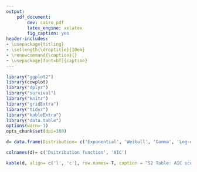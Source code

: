 ```yaml
---
output:
    pdf_document:
        dev: cairo_pdf
        latex_engine: xelatex
        fig_caption: yes
header-includes:
- \usepackage{titling}
- \setlength{\droptitle}{10em}
- \renewcommand{\caption}{}
- \usepackage[font=bf]{caption}
---
```


```r
library("ggplot2")
library(cowplot)
library("dplyr")
library("survival")
library("knitr")
library("gridExtra")
library("tidyr")
library("kableExtra")
library("data.table")
options(warn=-1)
opts_chunk$set(dpi=300)
```

```r

d= data.frame(Distribution= c('Exponential', 'Weibull', 'Gamma', 'Log-normal', 'Log-logistic'), AIC= c(866572.5, 494809.6, 509919.8, 512008.7, 496528.5))

colnames(d)= c('Dsitribution function', 'AIC')

kable(d, align= c('l', 'c'), row.names= T, caption = "S2 Table: AIC scores obtained after fitting 5 different survival distributions to gestational age.", booktabs = T) %>% kable_styling(latex_options= c('striped', 'scale_down')) %>% column_spec(1, bold = T, color = "black", background = "white") %>% footnote(general_title= '', general= c('AIC, Akaike information criterion', 'Models were fitted using an accelerated failure time in all MoBa cohort (n= 79155, events= 63169) '))

```

